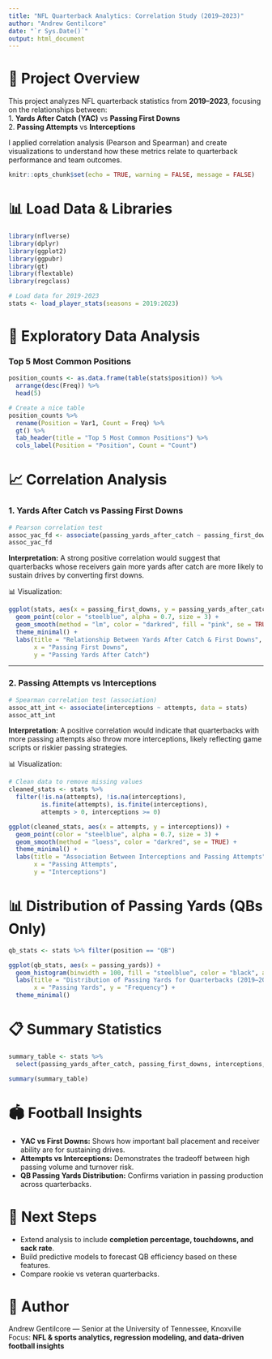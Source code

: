 ---
title: "NFL Quarterback Analytics: Correlation Study (2019–2023)"
author: "Andrew Gentilcore"
date: "`r Sys.Date()`"
output: html_document
---

# 📌 Project Overview

This project analyzes NFL quarterback statistics from **2019–2023**, focusing on the relationships between:  
1. **Yards After Catch (YAC)** vs **Passing First Downs**  
2. **Passing Attempts** vs **Interceptions**  

I applied correlation analysis (Pearson and Spearman) and create visualizations to understand how these metrics relate to quarterback performance and team outcomes.

```{r setup, include=FALSE}
knitr::opts_chunk$set(echo = TRUE, warning = FALSE, message = FALSE)
```

# 📊 Load Data & Libraries

```{r}
library(nflverse)
library(dplyr)
library(ggplot2)
library(ggpubr)
library(gt)
library(flextable)
library(regclass)

# Load data for 2019-2023
stats <- load_player_stats(seasons = 2019:2023)
```

# 🔎 Exploratory Data Analysis

### Top 5 Most Common Positions
```{r}
position_counts <- as.data.frame(table(stats$position)) %>%
  arrange(desc(Freq)) %>%
  head(5)

# Create a nice table
position_counts %>%
  rename(Position = Var1, Count = Freq) %>%
  gt() %>%
  tab_header(title = "Top 5 Most Common Positions") %>%
  cols_label(Position = "Position", Count = "Count")
```

# 📈 Correlation Analysis

### 1. Yards After Catch vs Passing First Downs

```{r}
# Pearson correlation test
assoc_yac_fd <- associate(passing_yards_after_catch ~ passing_first_downs, data = stats)
assoc_yac_fd
```

**Interpretation:** A strong positive correlation would suggest that quarterbacks whose receivers gain more yards after catch are more likely to sustain drives by converting first downs.

📊 Visualization:

```{r}
ggplot(stats, aes(x = passing_first_downs, y = passing_yards_after_catch)) +
  geom_point(color = "steelblue", alpha = 0.7, size = 3) +
  geom_smooth(method = "lm", color = "darkred", fill = "pink", se = TRUE) +
  theme_minimal() +
  labs(title = "Relationship Between Yards After Catch & First Downs",
       x = "Passing First Downs",
       y = "Passing Yards After Catch")
```

---

### 2. Passing Attempts vs Interceptions

```{r}
# Spearman correlation test (association)
assoc_att_int <- associate(interceptions ~ attempts, data = stats)
assoc_att_int
```

**Interpretation:** A positive correlation would indicate that quarterbacks with more passing attempts also throw more interceptions, likely reflecting game scripts or riskier passing strategies.

📊 Visualization:

```{r}
# Clean data to remove missing values
cleaned_stats <- stats %>%
  filter(!is.na(attempts), !is.na(interceptions),
         is.finite(attempts), is.finite(interceptions),
         attempts > 0, interceptions >= 0)

ggplot(cleaned_stats, aes(x = attempts, y = interceptions)) +
  geom_point(color = "steelblue", alpha = 0.7, size = 3) +
  geom_smooth(method = "loess", color = "darkred", se = TRUE) +
  theme_minimal() +
  labs(title = "Association Between Interceptions and Passing Attempts",
       x = "Passing Attempts",
       y = "Interceptions")
```

# 📊 Distribution of Passing Yards (QBs Only)

```{r}
qb_stats <- stats %>% filter(position == "QB")

ggplot(qb_stats, aes(x = passing_yards)) +
  geom_histogram(binwidth = 100, fill = "steelblue", color = "black", alpha = 0.7) +
  labs(title = "Distribution of Passing Yards for Quarterbacks (2019–2023)",
       x = "Passing Yards", y = "Frequency") +
  theme_minimal()
```

# 📋 Summary Statistics

```{r}
summary_table <- stats %>%
  select(passing_yards_after_catch, passing_first_downs, interceptions, attempts)

summary(summary_table)
```

# 🏟️ Football Insights

- **YAC vs First Downs:** Shows how important ball placement and receiver ability are for sustaining drives.  
- **Attempts vs Interceptions:** Demonstrates the tradeoff between high passing volume and turnover risk.  
- **QB Passing Yards Distribution:** Confirms variation in passing production across quarterbacks.  

# 🚀 Next Steps

- Extend analysis to include **completion percentage, touchdowns, and sack rate**.  
- Build predictive models to forecast QB efficiency based on these features.  
- Compare rookie vs veteran quarterbacks.  

# 👤 Author

Andrew Gentilcore — Senior at the University of Tennessee, Knoxville  
Focus: **NFL & sports analytics, regression modeling, and data-driven football insights**
